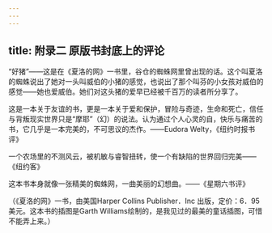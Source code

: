 ```yaml
---
---
---
```

title: 附录二 原版书封底上的评论
---



“好猪”——这是在《夏洛的网》一书里，谷仓的蜘蛛网里曾出现的话。这个叫夏洛的蜘蛛说出了她对一头叫威伯的小猪的感觉，也说出了那个叫芬的小女孩对威伯的感觉——她也爱威伯。她们对这头猪的爱早已经被千百万的读者所分享了。

这是一本关于友谊的书，更是一本关于爱和保护，冒险与奇迹，生命和死亡，信任与背叛现实世界只是“摩耶”（幻）的说法。认为通过个人心灵的自，快乐与痛苦的书，它几乎是一本完美的，不可思议的杰作。——Eudora Welty，《纽约时报书评》

一个农场里的不测风云，被机敏与睿智扭转，使一个有缺陷的世界回归完美——《纽约客》

这本书本身就像一张精美的蜘蛛网，一曲美丽的幻想曲。——《星期六书评》

（《夏洛的网》一书，由美国Harper Collins Publisher．Inc 出版，定价：6．95美元。这本书的插图是Garth Williams绘制的，是我见过的最美的童话插图，可惜不能弄上来。）